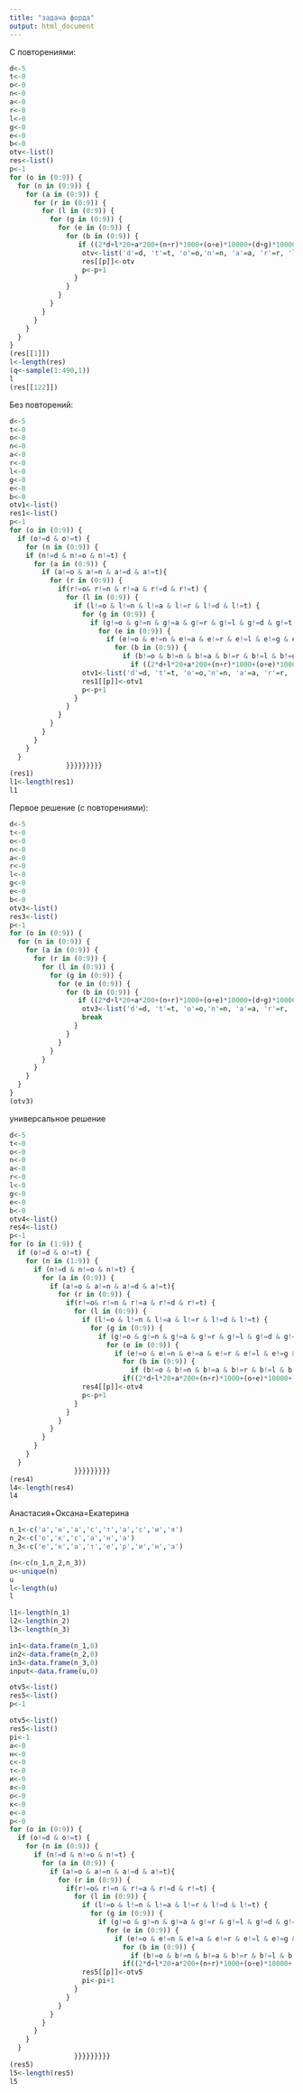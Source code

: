 ```yaml
---
title: "задача форда"
output: html_document
---
```

С повторениями:
```r
d<-5
t<-0
o<-0
n<-0
a<-0
r<-0
l<-0
g<-0
e<-0
b<-0
otv<-list()
res<-list()
p<-1
for (o in (0:9)) {
  for (n in (0:9)) {
    for (a in (0:9)) {
      for (r in (0:9)) {
        for (l in (0:9)) {
          for (g in (0:9)) {    
            for (e in (0:9)) {
              for (b in (0:9)) {                              
                 if ((2*d+l*20+a*200+(n+r)*1000+(o+e)*10000+(d+g)*100000)==(t+r*10+e*100+b*1000+o*10000+r*100000)) {
                  otv<-list('d'=d, 't'=t, 'o'=o,'n'=n, 'a'=a, 'r'=r, 'l'=l, 'g'=g, 'e'=e, 'b'=b)
                  res[[p]]<-otv
                  p<-p+1
                } 
              }
            }
          }
        }
      }
    }
  }
}
(res[[1]])
l<-length(res)
(q<-sample(1:490,1))
l
(res[[122]])
```
Без повторений:
```r
d<-5
t<-0
o<-0
n<-0
a<-0
r<-0
l<-0
g<-0
e<-0
b<-0
otv1<-list()
res1<-list()
p<-1
for (o in (0:9)) {
  if (o!=d & o!=t) {
    for (n in (0:9)) {
    if (n!=d & n!=o & n!=t) {
      for (a in (0:9)) {
        if (a!=o & a!=n & a!=d & a!=t){
          for (r in (0:9)) {
            if(r!=o& r!=n & r!=a & r!=d & r!=t) {
              for (l in (0:9)) {
                if (l!=o & l!=n & l!=a & l!=r & l!=d & l!=t) {
                  for (g in (0:9)) {
                    if (g!=o & g!=n & g!=a & g!=r & g!=l & g!=d & g!=t) {
                      for (e in (0:9)) {
                        if (e!=o & e!=n & e!=a & e!=r & e!=l & e!=g & e!=d & e!=t) {
                          for (b in (0:9)) {
                            if (b!=o & b!=n & b!=a & b!=r & b!=l & b!=g & b!=e & b!=d & b!=t) {
                              if ((2*d+l*20+a*200+(n+r)*1000+(o+e)*10000+(d+g)*100000)==(t+r*10+e*100+b*1000+o*10000+r*100000)) {
                  otv1<-list('d'=d, 't'=t, 'o'=o,'n'=n, 'a'=a, 'r'=r, 'l'=l, 'g'=g, 'e'=e, 'b'=b)
                  res1[[p]]<-otv1
                  p<-p+1
                } 
              }
            }
          }
        }
      }
    }
  }
              }}}}}}}}}
(res1)
l1<-length(res1)
l1
```
Первое решение (с повторениями):
```r
d<-5
t<-0
o<-0
n<-0
a<-0
r<-0
l<-0
g<-0
e<-0
b<-0
otv3<-list()
res3<-list()
p<-1
for (o in (0:9)) {
  for (n in (0:9)) {
    for (a in (0:9)) {
      for (r in (0:9)) {
        for (l in (0:9)) {
          for (g in (0:9)) {    
            for (e in (0:9)) {
              for (b in (0:9)) {                              
                 if ((2*d+l*20+a*200+(n+r)*1000+(o+e)*10000+(d+g)*100000)==(t+r*10+e*100+b*1000+o*10000+r*100000)){
                  otv3<-list('d'=d, 't'=t, 'o'=o,'n'=n, 'a'=a, 'r'=r, 'l'=l, 'g'=g, 'e'=e, 'b'=b)
                  break
                } 
              }
            }
          }
        }
      }
    }
  }
}
(otv3)
```

универсальное решение
```r
d<-5
t<-0
o<-0
n<-0
a<-0
r<-0
l<-0
g<-0
e<-0
b<-0
otv4<-list()
res4<-list()
p<-1
for (o in (1:9)) {
  if (o!=d & o!=t) {
    for (n in (1:9)) {
      if (n!=d & n!=o & n!=t) {
        for (a in (0:9)) {
          if (a!=o & a!=n & a!=d & a!=t){
            for (r in (0:9)) {
              if(r!=o& r!=n & r!=a & r!=d & r!=t) {
                for (l in (0:9)) {
                  if (l!=o & l!=n & l!=a & l!=r & l!=d & l!=t) {
                    for (g in (0:9)) {
                      if (g!=o & g!=n & g!=a & g!=r & g!=l & g!=d & g!=t) {
                        for (e in (0:9)) {
                          if (e!=o & e!=n & e!=a & e!=r & e!=l & e!=g & e!=d & e!=t) {
                            for (b in (0:9)) {
                              if (b!=o & b!=n & b!=a & b!=r & b!=l & b!=g & b!=e & b!=d & b!=t) {
                            if((2*d+l*20+a*200+(n+r)*1000+(o+e)*10000+(d+g)*100000)==(t+r*10+e*100+b*1000+o*10000+r*100000)) {otv4<-list('d'=d, 't'=t, 'o'=o,'n'=n, 'a'=a, 'r'=r, 'l'=l, 'g'=g, 'e'=e, 'b'=b)
                  res4[[p]]<-otv4
                  p<-p+1
                } 
              }
            }
          }
        }
      }
    }
  }
                }}}}}}}}}
(res4)
l4<-length(res4)
l4
```

Анастасия+Оксана=Екатерина
```r
n_1<-c('а','н','а','с','т','а','с','и','я')
n_2<-c('о','к','с','а','н','а')
n_3<-c('е','к','а','т','е','р','и','н','а')
```

```r
(n<-c(n_1,n_2,n_3))
u<-unique(n)
u
l<-length(u)
l
```
```r
l1<-length(n_1)
l2<-length(n_2)
l3<-length(n_3)
```

```r
in1<-data.frame(n_1,0)
in2<-data.frame(n_2,0)
in3<-data.frame(n_3,0)
input<-data.frame(u,0)
```

```r
otv5<-list()
res5<-list()
p<-1

```


```r
otv5<-list()
res5<-list()
pi<-1
а<-0
н<-0
с<-0
т<-0
и<-0
я<-0
о<-0
к<-0
е<-0
р<-0
for (o in (0:9)) {
  if (o!=d & o!=t) {
    for (n in (0:9)) {
      if (n!=d & n!=o & n!=t) {
        for (a in (0:9)) {
          if (a!=o & a!=n & a!=d & a!=t){
            for (r in (0:9)) {
              if(r!=o& r!=n & r!=a & r!=d & r!=t) {
                for (l in (0:9)) {
                  if (l!=o & l!=n & l!=a & l!=r & l!=d & l!=t) {
                    for (g in (0:9)) {
                      if (g!=o & g!=n & g!=a & g!=r & g!=l & g!=d & g!=t) {
                        for (e in (0:9)) {
                          if (e!=o & e!=n & e!=a & e!=r & e!=l & e!=g & e!=d & e!=t) {
                            for (b in (0:9)) {
                              if (b!=o & b!=n & b!=a & b!=r & b!=l & b!=g & b!=e & b!=d & b!=t) {
                            if((2*d+l*20+a*200+(n+r)*1000+(o+e)*10000+(d+g)*100000)==(t+r*10+e*100+b*1000+o*10000+r*100000)) {otv5<-list('d'=d, 't'=t, 'o'=o,'n'=n, 'a'=a, 'r'=r, 'l'=l, 'g'=g, 'e'=e, 'b'=b)
                  res5[[p]]<-otv5
                  pi<-pi+1
                } 
              }
            }
          }
        }
      }
    }
  }
                }}}}}}}}}
(res5)
l5<-length(res5)
l5
```


